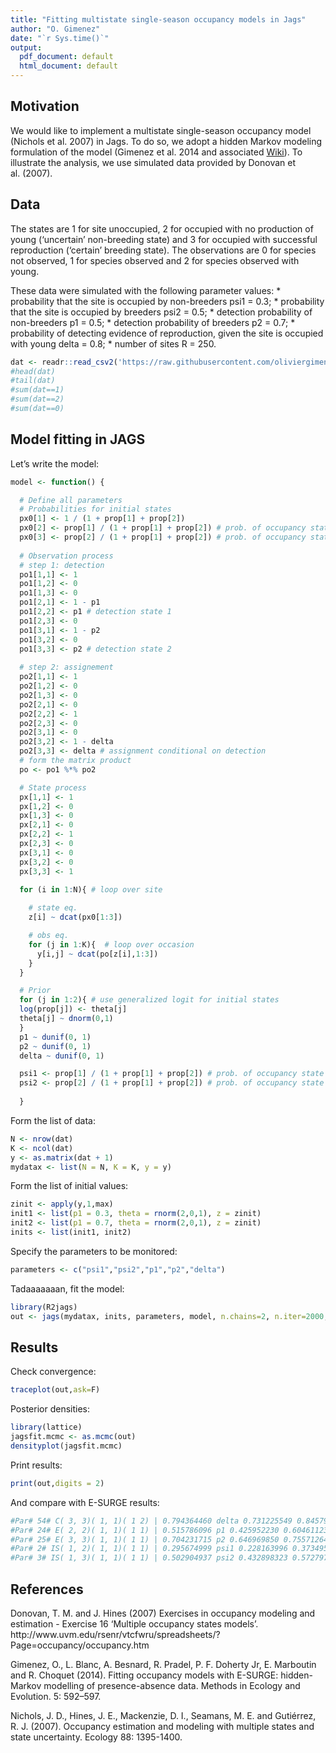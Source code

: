 ```yaml
---
title: "Fitting multistate single-season occupancy models in Jags"
author: "O. Gimenez"
date: "`r Sys.time()`"
output:
  pdf_document: default
  html_document: default
---
```


## Motivation

We would like to implement a multistate single-season occupancy model (Nichols et al. 2007) in Jags. To do so, we adopt a hidden Markov modeling formulation of the model (Gimenez et al. 2014 and associated [Wiki](http://occupancyinesurge.wikidot.com/multiple-states-and-uncertainty)). To illustrate the analysis, we use simulated data provided by Donovan et al. (2007).

## Data

The states are 1 for site unoccupied, 2 for occupied with no production of young ('uncertain' non-breeding state) and 3 for occupied with successful reproduction ('certain' breeding state). The observations are 0 for species not observed, 1 for species observed and 2 for species observed with young.

These data were simulated with the following parameter values:
* probability that the site is occupied by non-breeders psi1 = 0.3;
* probability that the site is occupied by breeders psi2 = 0.5;
* detection probability of non-breeders p1 = 0.5;
* detection probability of breeders p2 = 0.7;
* probability of detecting evidence of reproduction, given the site is occupied with young delta = 0.8;
* number of sites R = 250.

```r
dat <- readr::read_csv2('https://raw.githubusercontent.com/oliviergimenez/multistate_occupancy/master/multiocc.csv')
#head(dat)
#tail(dat)
#sum(dat==1)
#sum(dat==2)
#sum(dat==0)
```

## Model fitting in JAGS

Let's write the model:
```r
model <- function() {

  # Define all parameters	
  # Probabilities for initial states
  px0[1] <- 1 / (1 + prop[1] + prop[2])
  px0[2] <- prop[1] / (1 + prop[1] + prop[2]) # prob. of occupancy state 1
  px0[3] <- prop[2] / (1 + prop[1] + prop[2]) # prob. of occupancy state 2
  
  # Observation process
  # step 1: detection
  po1[1,1] <- 1
  po1[1,2] <- 0
  po1[1,3] <- 0
  po1[2,1] <- 1 - p1
  po1[2,2] <- p1 # detection state 1
  po1[2,3] <- 0
  po1[3,1] <- 1 - p2
  po1[3,2] <- 0
  po1[3,3] <- p2 # detection state 2
  
  # step 2: assignement
  po2[1,1] <- 1
  po2[1,2] <- 0
  po2[1,3] <- 0
  po2[2,1] <- 0
  po2[2,2] <- 1
  po2[2,3] <- 0
  po2[3,1] <- 0
  po2[3,2] <- 1 - delta
  po2[3,3] <- delta # assignment conditional on detection
  # form the matrix product
  po <- po1 %*% po2

  # State process
  px[1,1] <- 1
  px[1,2] <- 0
  px[1,3] <- 0
  px[2,1] <- 0
  px[2,2] <- 1
  px[2,3] <- 0
  px[3,1] <- 0
  px[3,2] <- 0
  px[3,3] <- 1

  for (i in 1:N){ # loop over site
    
    # state eq.
    z[i] ~ dcat(px0[1:3]) 

    # obs eq.
    for (j in 1:K){  # loop over occasion
      y[i,j] ~ dcat(po[z[i],1:3])
    }
  }

  # Prior 
  for (j in 1:2){ # use generalized logit for initial states
  log(prop[j]) <- theta[j]
  theta[j] ~ dnorm(0,1) 
  }
  p1 ~ dunif(0, 1)
  p2 ~ dunif(0, 1)
  delta ~ dunif(0, 1)

  psi1 <- prop[1] / (1 + prop[1] + prop[2]) # prob. of occupancy state 1
  psi2 <- prop[2] / (1 + prop[1] + prop[2]) # prob. of occupancy state 2
 
  }
```

Form the list of data:
```r
N <- nrow(dat)
K <- ncol(dat)
y <- as.matrix(dat + 1)
mydatax <- list(N = N, K = K, y = y)
```

Form the list of initial values:
```r
zinit <- apply(y,1,max)
init1 <- list(p1 = 0.3, theta = rnorm(2,0,1), z = zinit)
init2 <- list(p1 = 0.7, theta = rnorm(2,0,1), z = zinit)
inits <- list(init1, init2)
```

Specify the parameters to be monitored:
```r
parameters <- c("psi1","psi2","p1","p2","delta")
```

Tadaaaaaaan, fit the model:
```r
library(R2jags)
out <- jags(mydatax, inits, parameters, model, n.chains=2, n.iter=2000, n.burnin=500)
```

## Results

Check convergence:
```r
traceplot(out,ask=F)
```

Posterior densities:
```r
library(lattice)
jagsfit.mcmc <- as.mcmc(out)
densityplot(jagsfit.mcmc)
```

Print results:
```r
print(out,digits = 2)
```

And compare with E-SURGE results:
```r
#Par# 54# C( 3, 3)( 1, 1)( 1 2) | 0.794364460 delta 0.731225549 0.845798972 0.029218536
#Par# 24# E( 2, 2)( 1, 1)( 1 1) | 0.515786096 p1 0.425952230 0.604611235 0.046070203
#Par# 25# E( 3, 3)( 1, 1)( 1 1) | 0.704231715 p2 0.646969850 0.755712647 0.027819907
#Par# 2# IS( 1, 2)( 1, 1)( 1 1) | 0.295674999 psi1 0.228163996 0.373495359 0.037265126
#Par# 3# IS( 1, 3)( 1, 1)( 1 1) | 0.502904937 psi2 0.432898323 0.572797837 0.035924248
```

## References

Donovan, T. M. and J. Hines (2007) Exercises in occupancy modeling and estimation - Exercise 16 'Multiple occupancy states models'. http://www.uvm.edu/rsenr/vtcfwru/spreadsheets/?Page=occupancy/occupancy.htm

Gimenez, O., L. Blanc, A. Besnard, R. Pradel, P. F. Doherty Jr, E. Marboutin and R. Choquet (2014). Fitting occupancy models with E-SURGE: hidden-Markov modelling of presence-absence data. Methods in Ecology and Evolution. 5: 592–597.

Nichols, J. D., Hines, J. E., Mackenzie, D. I., Seamans, M. E. and Gutiérrez, R. J. (2007). Occupancy estimation and modeling with multiple states and state uncertainty. Ecology 88: 1395-1400. 
